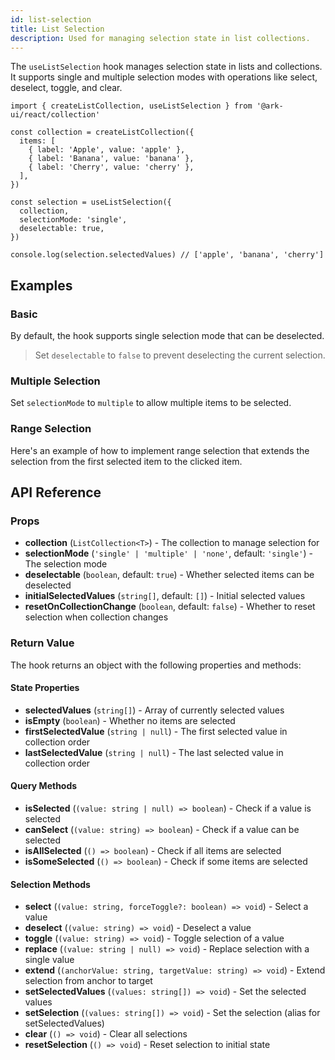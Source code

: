 ```yaml
---
id: list-selection
title: List Selection
description: Used for managing selection state in list collections.
---
```


The `useListSelection` hook manages selection state in lists and collections. It supports single and multiple selection
modes with operations like select, deselect, toggle, and clear.

```tsx
import { createListCollection, useListSelection } from '@ark-ui/react/collection'

const collection = createListCollection({
  items: [
    { label: 'Apple', value: 'apple' },
    { label: 'Banana', value: 'banana' },
    { label: 'Cherry', value: 'cherry' },
  ],
})

const selection = useListSelection({
  collection,
  selectionMode: 'single',
  deselectable: true,
})

console.log(selection.selectedValues) // ['apple', 'banana', 'cherry']
```

## Examples

### Basic

By default, the hook supports single selection mode that can be deselected.

> Set `deselectable` to `false` to prevent deselecting the current selection.

<Example id="list-selection" component="collection" />

### Multiple Selection

Set `selectionMode` to `multiple` to allow multiple items to be selected.

<Example id="list-selection-multiple" component="collection" />

### Range Selection

Here's an example of how to implement range selection that extends the selection from the first selected item to the
clicked item.

<Example id="list-selection-range" component="collection" />

## API Reference

### Props

- **collection** (`ListCollection<T>`) - The collection to manage selection for
- **selectionMode** (`'single' | 'multiple' | 'none'`, default: `'single'`) - The selection mode
- **deselectable** (`boolean`, default: `true`) - Whether selected items can be deselected
- **initialSelectedValues** (`string[]`, default: `[]`) - Initial selected values
- **resetOnCollectionChange** (`boolean`, default: `false`) - Whether to reset selection when collection changes

### Return Value

The hook returns an object with the following properties and methods:

#### State Properties

- **selectedValues** (`string[]`) - Array of currently selected values
- **isEmpty** (`boolean`) - Whether no items are selected
- **firstSelectedValue** (`string | null`) - The first selected value in collection order
- **lastSelectedValue** (`string | null`) - The last selected value in collection order

#### Query Methods

- **isSelected** (`(value: string | null) => boolean`) - Check if a value is selected
- **canSelect** (`(value: string) => boolean`) - Check if a value can be selected
- **isAllSelected** (`() => boolean`) - Check if all items are selected
- **isSomeSelected** (`() => boolean`) - Check if some items are selected

#### Selection Methods

- **select** (`(value: string, forceToggle?: boolean) => void`) - Select a value
- **deselect** (`(value: string) => void`) - Deselect a value
- **toggle** (`(value: string) => void`) - Toggle selection of a value
- **replace** (`(value: string | null) => void`) - Replace selection with a single value
- **extend** (`(anchorValue: string, targetValue: string) => void`) - Extend selection from anchor to target
- **setSelectedValues** (`(values: string[]) => void`) - Set the selected values
- **setSelection** (`(values: string[]) => void`) - Set the selection (alias for setSelectedValues)
- **clear** (`() => void`) - Clear all selections
- **resetSelection** (`() => void`) - Reset selection to initial state
